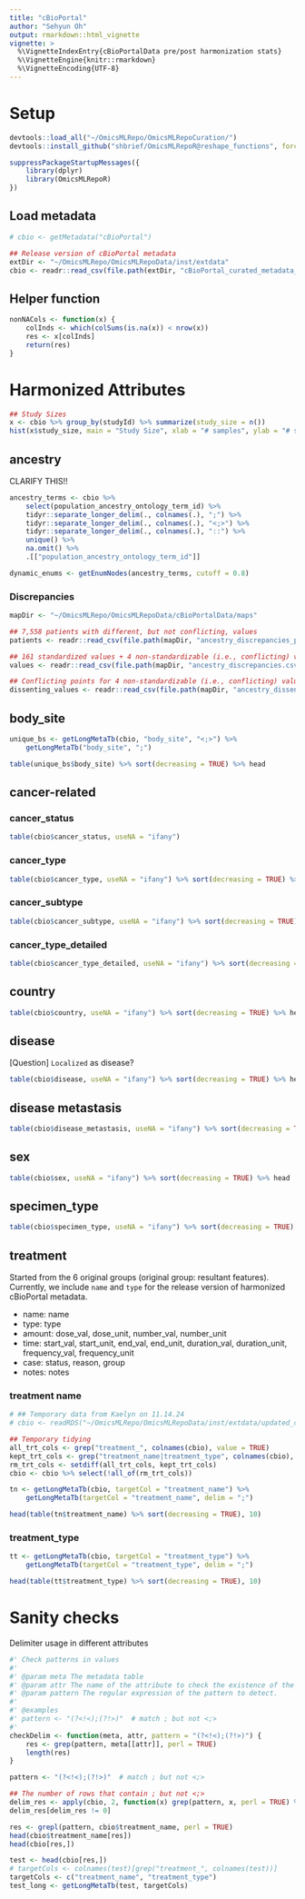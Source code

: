 ```yaml
---
title: "cBioPortal"
author: "Sehyun Oh"
output: rmarkdown::html_vignette
vignette: >
  %\VignetteIndexEntry{cBioPortalData pre/post harmonization stats}
  %\VignetteEngine{knitr::rmarkdown}
  %\VignetteEncoding{UTF-8}
---
```


# Setup
```r
devtools::load_all("~/OmicsMLRepo/OmicsMLRepoCuration/")
devtools::install_github("shbrief/OmicsMLRepoR@reshape_functions", force = TRUE)

suppressPackageStartupMessages({
    library(dplyr)
    library(OmicsMLRepoR)
})
```

## Load metadata
```r
# cbio <- getMetadata("cBioPortal")

## Release version of cBioPortal metadata
extDir <- "~/OmicsMLRepo/OmicsMLRepoData/inst/extdata"
cbio <- readr::read_csv(file.path(extDir, "cBioPortal_curated_metadata_release.csv"))
```

## Helper function
```r
nonNACols <- function(x) {
    colInds <- which(colSums(is.na(x)) < nrow(x))
    res <- x[colInds]
    return(res)
}
```


# Harmonized Attributes

```r
## Study Sizes
x <- cbio %>% group_by(studyId) %>% summarize(study_size = n())
hist(x$study_size, main = "Study Size", xlab = "# samples", ylab = "# studies")
```

## ancestry
CLARIFY THIS!!
```r
ancestry_terms <- cbio %>%
    select(population_ancestry_ontology_term_id) %>%
    tidyr::separate_longer_delim(., colnames(.), ";") %>%
    tidyr::separate_longer_delim(., colnames(.), "<;>") %>%
    tidyr::separate_longer_delim(., colnames(.), "::") %>%
    unique() %>%
    na.omit() %>%
    .[["population_ancestry_ontology_term_id"]]

dynamic_enums <- getEnumNodes(ancestry_terms, cutoff = 0.8)
```

### Discrepancies
```r
mapDir <- "~/OmicsMLRepo/OmicsMLRepoData/cBioPortalData/maps"

## 7,558 patients with different, but not conflicting, values
patients <- readr::read_csv(file.path(mapDir, "ancestry_discrepancies_patients.csv"))  

## 161 standardized values + 4 non-standardizable (i.e., conflicting) values
values <- readr::read_csv(file.path(mapDir, "ancestry_discrepancies.csv"))

## Conflicting points for 4 non-standardizable (i.e., conflicting) values --> assigned to `NA`
dissenting_values <- readr::read_csv(file.path(mapDir, "ancestry_dissenting_values.csv"))
```



## body_site
```r
unique_bs <- getLongMetaTb(cbio, "body_site", "<;>") %>%
    getLongMetaTb("body_site", ";")

table(unique_bs$body_site) %>% sort(decreasing = TRUE) %>% head
```


## cancer-related
### cancer_status
```r
table(cbio$cancer_status, useNA = "ifany")
```


### cancer_type
```r
table(cbio$cancer_type, useNA = "ifany") %>% sort(decreasing = TRUE) %>% head
```


### cancer_subtype
```r
table(cbio$cancer_subtype, useNA = "ifany") %>% sort(decreasing = TRUE) %>% head
```

### cancer_type_detailed
```r
table(cbio$cancer_type_detailed, useNA = "ifany") %>% sort(decreasing = TRUE) %>% head
```

## country
```r
table(cbio$country, useNA = "ifany") %>% sort(decreasing = TRUE) %>% head
```

## disease
[Question] `Localized` as disease?
```r
table(cbio$disease, useNA = "ifany") %>% sort(decreasing = TRUE) %>% head
```

## disease metastasis
```r
table(cbio$disease_metastasis, useNA = "ifany") %>% sort(decreasing = TRUE) %>% head
```

## sex
```r
table(cbio$sex, useNA = "ifany") %>% sort(decreasing = TRUE) %>% head
```

## specimen_type
```r
table(cbio$specimen_type, useNA = "ifany") %>% sort(decreasing = TRUE) %>% head
```

## treatment
Started from the 6 original groups (original group: resultant features).
Currently, we include `name` and `type` for the release version of harmonized 
cBioPortal metadata.

+ name: name   
+ type: type
+ amount: dose_val, dose_unit, number_val, number_unit
+ time: start_val, start_unit, end_val, end_unit, duration_val, duration_unit, frequency_val, frequency_unit
+ case: status, reason, group
+ notes: notes

### treatment name
```r
# ## Temporary data from Kaelyn on 11.14.24
# cbio <- readRDS("~/OmicsMLRepo/OmicsMLRepoData/inst/extdata/updated_cbio.rds")

## Temporary tidying
all_trt_cols <- grep("treatment_", colnames(cbio), value = TRUE)
kept_trt_cols <- grep("treatment_name|treatment_type", colnames(cbio), value = TRUE)
rm_trt_cols <- setdiff(all_trt_cols, kept_trt_cols)
cbio <- cbio %>% select(!all_of(rm_trt_cols))
```

```r
tn <- getLongMetaTb(cbio, targetCol = "treatment_name") %>%
    getLongMetaTb(targetCol = "treatment_name", delim = ";")

head(table(tn$treatment_name) %>% sort(decreasing = TRUE), 10)
```

### treatment_type
```r
tt <- getLongMetaTb(cbio, targetCol = "treatment_type") %>%
    getLongMetaTb(targetCol = "treatment_type", delim = ";")

head(table(tt$treatment_type) %>% sort(decreasing = TRUE), 10)
```




# Sanity checks
Delimiter usage in different attributes
```r
#' Check patterns in values 
#' 
#' @param meta The metadata table
#' @param attr The name of the attribute to check the existence of the `pattern`
#' @param pattern The regular expression of the pattern to detect. 
#' 
#' @examples
#' pattern <- "(?<!<);(?!>)"  # match ; but not <;>
#' 
checkDelim <- function(meta, attr, pattern = "(?<!<);(?!>)") {
    res <- grep(pattern, meta[[attr]], perl = TRUE)
    length(res)
}
```

```r
pattern <- "(?<!<);(?!>)"  # match ; but not <;>

## The number of rows that contain ; but not <;>
delim_res <- apply(cbio, 2, function(x) grep(pattern, x, perl = TRUE) %>% length())
delim_res[delim_res != 0]
```


```r
res <- grepl(pattern, cbio$treatment_name, perl = TRUE)
head(cbio$treatment_name[res])
head(cbio[res,])

test <- head(cbio[res,])
# targetCols <- colnames(test)[grep("treatment_", colnames(test))]
targetCols <- c("treatment_name", "treatment_type")
test_long <- getLongMetaTb(test, targetCols)
```

